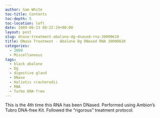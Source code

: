 ```yaml
---
author: Sam White
toc-title: Contents
toc-depth: 5
toc-location: left
date: 2009-06-23 00:22:29+00:00
layout: post
slug: dnase-treatment-abalone-dg-dnased-rna-20090610
title: DNase Treatment - Abalone Dg DNased RNA 20090610
categories:
  - 2009
  - Miscellaneous
tags:
  - black abalone
  - Dg
  - digestive gland
  - DNase
  - Haliotis cracherodii
  - RNA
  - Turbo DNA-free
---
```


This is the 4th time this RNA has been DNased. Performed using Ambion's Tubro DNA-free Kit. Followed the "rigorous" treatment protocol.
